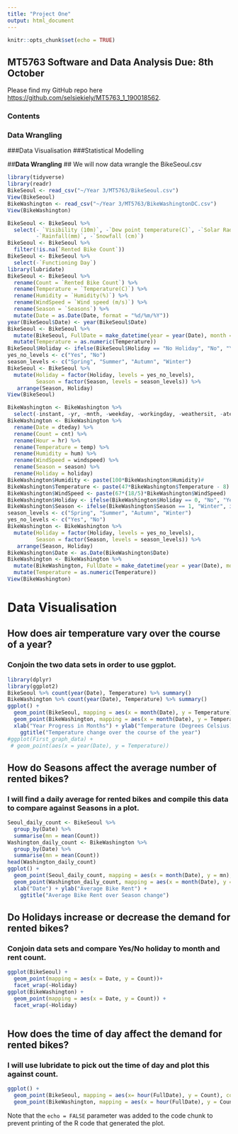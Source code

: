 ```yaml
---
title: "Project One"
output: html_document
---
```


```r
knitr::opts_chunk$set(echo = TRUE)
```

## MT5763 Software and Data Analysis **Due: 8th October**

Please find my GitHub repo here <https://github.com/selsiekiely/MT5763_1_190018562>.

### **Contents**
### Data Wrangling
###Data Visualisation
###Statistical Modelling

##**Data Wrangling**
## We will now data wrangle the BikeSeoul.csv

```r
library(tidyverse)
library(readr)
BikeSeoul <- read_csv("~/Year 3/MT5763/BikeSeoul.csv")
View(BikeSeoul)
BikeWashington <- read_csv("~/Year 3/MT5763/BikeWashingtonDC.csv")
View(BikeWashington)
```

```r
BikeSeoul <- BikeSeoul %>%
  select(- `Visibility (10m)`, -`Dew point temperature(C)`, -`Solar Radiation (MJ/m2)`, 
         -`Rainfall(mm)`, -`Snowfall (cm)`)
BikeSeoul <- BikeSeoul %>%  
  filter(!is.na(`Rented Bike Count`))
BikeSeoul <- BikeSeoul %>% 
  select(-`Functioning Day`)
library(lubridate)
BikeSeoul <- BikeSeoul %>%
  rename(Count = `Rented Bike Count`) %>%
  rename(Temperature = `Temperature(C)`) %>%
  rename(Humidity = `Humidity(%)`) %>%
  rename(WindSpeed = `Wind speed (m/s)`) %>%
  rename(Season = `Seasons`) %>%
  mutate(Date = as.Date(Date, format = "%d/%m/%Y"))
year(BikeSeoul$Date) <- year(BikeSeoul$Date)
BikeSeoul <- BikeSeoul %>%
  mutate(BikeSeoul, FullDate = make_datetime(year = year(Date), month = month(Date), day = mday(Date), Hour)) %>%
  mutate(Temperature = as.numeric(Temperature))
BikeSeoul$Holiday <- ifelse(BikeSeoul$Holiday == "No Holiday", "No", "Yes")
yes_no_levels <- c("Yes", "No")
season_levels <- c("Spring", "Summer", "Autumn", "Winter")
BikeSeoul <- BikeSeoul %>%
  mutate(Holiday = factor(Holiday, levels = yes_no_levels),
         Season = factor(Season, levels = season_levels)) %>%
   arrange(Season, Holiday)
View(BikeSeoul)
```

```r
BikeWashington <- BikeWashington %>%
  select(-instant, -yr, -mnth, -weekday, -workingday, -weathersit, -atemp, -casual, -registered)
BikeWashington <- BikeWashington %>%
  rename(Date = dteday) %>%
  rename(Count = cnt) %>%
  rename(Hour = hr) %>%
  rename(Temperature = temp) %>%
  rename(Humidity = hum) %>%
  rename(WindSpeed = windspeed) %>%
  rename(Season = season) %>%
  rename(Holiday = holiday)
BikeWashington$Humidity <- paste(100*BikeWashington$Humidity)#
BikeWashington$Temperature <- paste(47*BikeWashington$Temperature - 8)
BikeWashington$WindSpeed <- paste(67*(18/5)*BikeWashington$WindSpeed)
BikeWashington$Holiday <- ifelse(BikeWashington$Holiday == 0, "No", "Yes")
BikeWashington$Season <- ifelse(BikeWashington$Season == 1, "Winter", ifelse(BikeWashington$Season == 2, "Spring", ifelse(BikeWashington$Season == 3, "Summer", "Autumn")))
season_levels <- c("Spring", "Summer", "Autumn", "Winter")
yes_no_levels <- c("Yes", "No")
BikeWashington <- BikeWashington %>%
  mutate(Holiday = factor(Holiday, levels = yes_no_levels),
         Season = factor(Season, levels = season_levels)) %>%
   arrange(Season, Holiday)
BikeWashington$Date <- as.Date(BikeWashington$Date)
BikeWashington <- BikeWashington %>%
  mutate(BikeWashington, FullDate = make_datetime(year = year(Date), month = month(Date), day = mday(Date), Hour)) %>% 
  mutate(Temperature = as.numeric(Temperature))
View(BikeWashington)
```
# **Data Visualisation**
## How does air temperature vary over the course of a year?
### Conjoin the two data sets in order to use ggplot.
```r
library(dplyr)
library(ggplot2)
BikeSeoul %>% count(year(Date), Temperature) %>% summary()
BikeWashington %>% count(year(Date), Temperature) %>% summary()
ggplot() + 
  geom_point(BikeSeoul, mapping = aes(x = month(Date), y = Temperature), color='green') + 
  geom_point(BikeWashington, mapping = aes(x = month(Date), y = Temperature), color='red') +
  xlab("Year Progress in Months") + ylab("Temperature (Degrees Celsius)") +
    ggtitle("Temperature change over the course of the year")
#ggplot(First_graph_data) +
 # geom_point(aes(x = year(Date), y = Temperature))
```
## How do Seasons affect the average number of rented bikes?
### I will find a daily average for rented bikes and compile this data to compare against Seasons in a plot.
```r
Seoul_daily_count <- BikeSeoul %>%
  group_by(Date) %>%
  summarise(mn = mean(Count))
Washington_daily_count <- BikeWashington %>%
  group_by(Date) %>%
  summarise(mn = mean(Count))
head(Washington_daily_count)
ggplot() +
  geom_point(Seoul_daily_count, mapping = aes(x = month(Date), y = mn), color='blue') +
  geom_point(Washington_daily_count, mapping = aes(x = month(Date), y = mn), color='red') +
  xlab("Date") + ylab("Average Bike Rent") +
    ggtitle("Average Bike Rent over Season change")
```
## Do Holidays increase or decrease the demand for rented bikes?
### Conjoin data sets and compare Yes/No holiday to month and rent count.

```r
ggplot(BikeSeoul) +
  geom_point(mapping = aes(x = Date, y = Count))+
  facet_wrap(~Holiday)
ggplot(BikeWashington) +
  geom_point(mapping = aes(x = Date, y = Count)) +
  facet_wrap(~Holiday)
  
```
## How does the time of day affect the demand for rented bikes?
### I will use lubridate to pick out the time of day and plot this against count.

```r
ggplot() +
  geom_point(BikeSeoul, mapping = aes(x= hour(FullDate), y = Count), color = 'green') +
  geom_point(BikeWashington, mapping = aes(x = hour(FullDate), y = Count), color = 'red')
```


Note that the `echo = FALSE` parameter was added to the code chunk to prevent printing of the R code that generated the plot.
